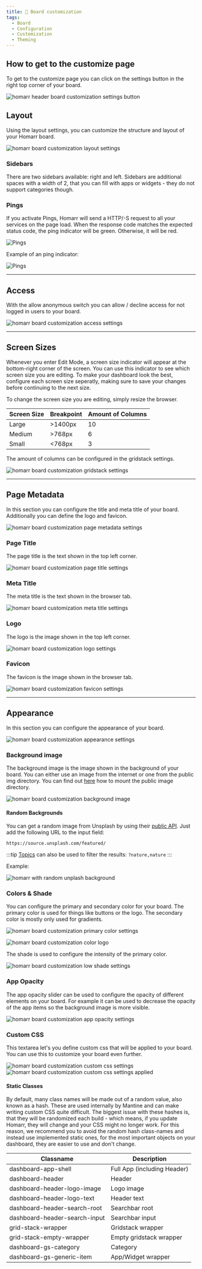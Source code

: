 ```yaml
---
title: 📄 Board customization
tags:
  - Board
  - Configuration
  - Customization
  - Theming
---
```


## How to get to the customize page

To get to the customize page you can click on the settings button in the right top corner of your board.

![homarr header board customization settings button](./img/board-customization/settings-button.webp)

## Layout

Using the layout settings, you can customize the structure and layout of your Homarr board.

![homarr board customization layout settings](./img/board-customization/layout-settings.gif)

### Sidebars

There are two sidebars available: right and left. Sidebars are additional spaces with a width of 2, that you can fill with apps or widgets - they do not support categories though.

### Pings

If you activate Pings, Homarr will send a HTTP/-S request to all your services on the page load. When the response code matches the expected status code, the ping indicator will be green. Otherwise, it will be red.

![Pings](img/layout/pings.webp)

Example of an ping indicator:

![Pings](img/layout/example-ping.webp)


---

## Access

With the allow anonymous switch you can allow / decline access for not logged in users to your board.

![homarr board customization access settings](./img/board-customization/access-settings.webp)

---

## Screen Sizes

Whenever you enter Edit Mode, a screen size indicator will appear at the bottom-right corner of the screen. You can use this indicator to see which screen size you are editing. To make your dashboard look the best, configure each screen size seperatly, making sure to save your changes before continuing to the next size.

To change the screen size you are editing, simply resize the browser.

| Screen Size | Breakpoint | Amount of Columns |
|-------------|------------|-------------------|
| Large       | >1400px    | 10                |
| Medium      | >768px     | 6                 |
| Small       | \<768px    | 3                 |

The amount of columns can be configured in the gridstack settings.

![homarr board customization gridstack settings](./img/board-customization/gridstack-settings.webp)

---

## Page Metadata

In this section you can configure the title and meta title of your board. Additionally you can define the logo and favicon.

![homarr board customization page metadata settings](./img/board-customization/page-metadata-settings.webp)

### Page Title

The page title is the text shown in the top left corner.

![homarr board customization page title settings](./img/board-customization/page-title.webp)

### Meta Title

The meta title is the text shown in the browser tab.

![homarr board customization meta title settings](./img/board-customization/meta-title.webp)

### Logo

The logo is the image shown in the top left corner.

![homarr board customization logo settings](./img/board-customization/logo.webp)

### Favicon

The favicon is the image shown in the browser tab.

![homarr board customization favicon settings](./img/board-customization/favicon.webp)

---

## Appearance

In this section you can configure the appearance of your board.

![homarr board customization appearance settings](./img/board-customization/appearance-settings.webp)

### Background image

The background image is the image shown in the background of your board. You can either use an image from the internet or one from the public img directory. 
You can find out [here](https://link.to.something/) how to mount the public image directory.

![homarr board customization background image](./img/board-customization/board-background-image.webp)

#### Random Backgrounds

You can get a random image from Unsplash by using their [public API](https://unsplash.com). Just add the following URL to the input field:

`https://source.unsplash.com/featured/`

:::tip
 [Topics](https://unsplash.com/t) can also be used to filter the results: `?nature,nature`
:::

Example:

![homarr with random unplash background](./img/board-customization/background-unplash.webp)

### Colors & Shade

You can configure the primary and secondary color for your board. The primary color is used for things like buttons or the logo. The secondary color is mostly only used for gradients.

![homarr board customization primary color settings](./img/board-customization/primary-color.webp)

![homarr board customization color logo](./img/board-customization/color-logo.webp)

The shade is used to configure the intensity of the primary color.

![homarr board customization low shade settings](./img/board-customization/low-shade.webp)

### App Opacity

The app opacity slider can be used to configure the opacity of different elements on your board.
For example it can be used to decrease the opacity of the app items so the background image is more visible.

![homarr board customization app opacity settings](./img/board-customization/app-opacity.webp)

### Custom CSS

This textarea let's you define custom css that will be applied to your board. You can use this to customize your board even further.

![homarr board customization custom css settings](./img/board-customization/custom-css-input.webp)
![homarr board customization custom css settings applied](./img/board-customization/custom-css-applied.webp)

#### Static Classes

By default, many class names will be made out of a random value, also known as a hash.
These are used internally by Mantine and can make writing custom CSS quite difficult.
The biggest issue with these hashes is, that they will be randomized each build - which means, if you update Homarr, they will change and your CSS might no longer work.
For this reason, we recommend you to avoid the random hash class-names and instead use implemented static ones, for the most important objects on your dashboard, they are easier to use and don't change.

| Classname   | Description |
| ------------------ | ------------------ |
| dashboard-app-shell | Full App (including Header) |
| dashboard-header | Header |
| dashboard-header-logo-image | Logo image |
| dashboard-header-logo-text | Header text |
| dashboard-header-search-root | Searchbar root |
| dashboard-header-search-input | Searchbar input |
| grid-stack-wrapper | Gridstack wrapper |
| grid-stack-empty-wrapper | Empty gridstack wrapper |
| dashboard-gs-category | Category |
| dashboard-gs-generic-item | App/Widget wrapper |

